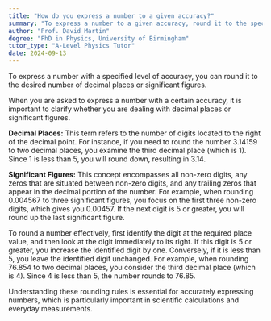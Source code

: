 ```yaml
---
title: "How do you express a number to a given accuracy?"
summary: "To express a number to a given accuracy, round it to the specified number of decimal places or significant figures."
author: "Prof. David Martin"
degree: "PhD in Physics, University of Birmingham"
tutor_type: "A-Level Physics Tutor"
date: 2024-09-13
---
```


To express a number with a specified level of accuracy, you can round it to the desired number of decimal places or significant figures.

When you are asked to express a number with a certain accuracy, it is important to clarify whether you are dealing with decimal places or significant figures. 

**Decimal Places:** This term refers to the number of digits located to the right of the decimal point. For instance, if you need to round the number $3.14159$ to two decimal places, you examine the third decimal place (which is $1$). Since $1$ is less than $5$, you will round down, resulting in $3.14$.

**Significant Figures:** This concept encompasses all non-zero digits, any zeros that are situated between non-zero digits, and any trailing zeros that appear in the decimal portion of the number. For example, when rounding $0.004567$ to three significant figures, you focus on the first three non-zero digits, which gives you $0.00457$. If the next digit is $5$ or greater, you will round up the last significant figure.

To round a number effectively, first identify the digit at the required place value, and then look at the digit immediately to its right. If this digit is $5$ or greater, you increase the identified digit by one. Conversely, if it is less than $5$, you leave the identified digit unchanged. For example, when rounding $76.854$ to two decimal places, you consider the third decimal place (which is $4$). Since $4$ is less than $5$, the number rounds to $76.85$.

Understanding these rounding rules is essential for accurately expressing numbers, which is particularly important in scientific calculations and everyday measurements.
    